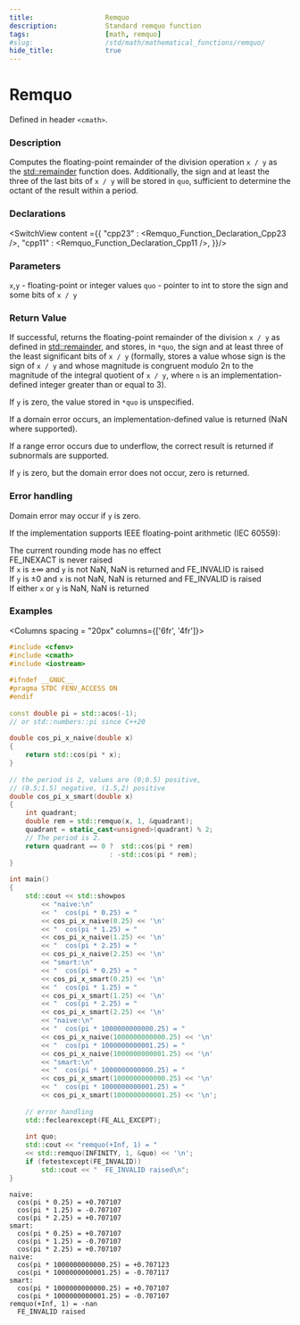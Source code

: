 ```yaml
---
title:                  Remquo
description:            Standard remquo function
tags:                   [math, remquo]
#slug:                  /std/math/mathematical_functions/remquo/
hide_title:             true
---
```





# Remquo

Defined in header `<cmath>`.

### Description

Computes the floating-point remainder of the division operation `x / y` as the [std::remainder](/docs/std/math/mathematical_functions/remainder/) function does. 
Additionally, the sign and at least the three of the last bits of `x / y` will be stored in `quo`, 
sufficient to determine the octant of the result within a period.

### Declarations

<SwitchView content ={{
    "cpp23" : <Remquo_Function_Declaration_Cpp23 />,
    "cpp11" : <Remquo_Function_Declaration_Cpp11 />,
}}/>

### Parameters

`x`,`y`	-	floating-point or integer values
`quo`	-	pointer to int to store the sign and some bits of `x / y`


### Return Value

If successful, returns the floating-point remainder of the division `x / y` as defined in [std::remainder](/docs/std/math/mathematical_functions/remainder/), and stores, in `*quo`, 
the sign and at least three of the least significant bits of `x / y` (formally, stores a value whose sign is the sign of `x / y` and whose magnitude is congruent modulo 2n 
to the magnitude of the integral quotient of `x / y`, where `n` is an implementation-defined integer greater than or equal to 3).

If `y` is zero, the value stored in `*quo` is unspecified.

If a domain error occurs, an implementation-defined value is returned (NaN where supported).

If a range error occurs due to underflow, the correct result is returned if subnormals are supported.

If `y` is zero, but the domain error does not occur, zero is returned.


### Error handling

Domain error may occur if `y` is zero.

If the implementation supports IEEE floating-point arithmetic (IEC 60559):

The current rounding mode has no effect<br/>
FE_INEXACT is never raised <br/>
If `x` is ±∞ and `y` is not NaN, NaN is returned and FE_INVALID is raised<br/>
If `y` is ±0 and `x` is not NaN, NaN is returned and FE_INVALID is raised<br/>
If either `x` or `y` is NaN, NaN is returned<br/>






### Examples

<Columns spacing = "20px" columns={['6fr', '4fr']}>
<div>

```cpp
#include <cfenv>
#include <cmath>
#include <iostream>
 
#ifndef __GNUC__
#pragma STDC FENV_ACCESS ON
#endif
 
const double pi = std::acos(-1);
// or std::numbers::pi since C++20
 
double cos_pi_x_naive(double x)
{
    return std::cos(pi * x);
}
 
// the period is 2, values are (0;0.5) positive,
// (0.5;1.5) negative, (1.5,2) positive
double cos_pi_x_smart(double x)
{
    int quadrant;
    double rem = std::remquo(x, 1, &quadrant);
    quadrant = static_cast<unsigned>(quadrant) % 2; 
    // The period is 2.
    return quadrant == 0 ?  std::cos(pi * rem)
                         : -std::cos(pi * rem);
}
 
int main()
{
    std::cout << std::showpos
        << "naive:\n"
        << "  cos(pi * 0.25) = " 
        << cos_pi_x_naive(0.25) << '\n'
        << "  cos(pi * 1.25) = " 
        << cos_pi_x_naive(1.25) << '\n'
        << "  cos(pi * 2.25) = " 
        << cos_pi_x_naive(2.25) << '\n'
        << "smart:\n"
        << "  cos(pi * 0.25) = " 
        << cos_pi_x_smart(0.25) << '\n'
        << "  cos(pi * 1.25) = " 
        << cos_pi_x_smart(1.25) << '\n'
        << "  cos(pi * 2.25) = " 
        << cos_pi_x_smart(2.25) << '\n'
        << "naive:\n"
        << "  cos(pi * 1000000000000.25) = "
        << cos_pi_x_naive(1000000000000.25) << '\n'
        << "  cos(pi * 1000000000001.25) = "
        << cos_pi_x_naive(1000000000001.25) << '\n'
        << "smart:\n"
        << "  cos(pi * 1000000000000.25) = "
        << cos_pi_x_smart(1000000000000.25) << '\n'
        << "  cos(pi * 1000000000001.25) = "
        << cos_pi_x_smart(1000000000001.25) << '\n';
 
    // error handling
    std::feclearexcept(FE_ALL_EXCEPT);
 
    int quo;
    std::cout << "remquo(+Inf, 1) = " 
    << std::remquo(INFINITY, 1, &quo) << '\n';
    if (fetestexcept(FE_INVALID))
        std::cout << "  FE_INVALID raised\n";
}
```

</div>


<div>

```plaintext title="Possible Result"
naive:
  cos(pi * 0.25) = +0.707107
  cos(pi * 1.25) = -0.707107
  cos(pi * 2.25) = +0.707107
smart:
  cos(pi * 0.25) = +0.707107
  cos(pi * 1.25) = -0.707107
  cos(pi * 2.25) = +0.707107
naive:
  cos(pi * 1000000000000.25) = +0.707123
  cos(pi * 1000000000001.25) = -0.707117
smart:
  cos(pi * 1000000000000.25) = +0.707107
  cos(pi * 1000000000001.25) = -0.707107
remquo(+Inf, 1) = -nan
  FE_INVALID raised
```


</div>
</Columns>